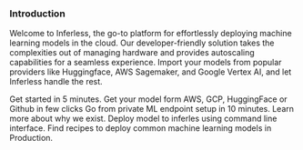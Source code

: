 
### Introduction


Welcome to Inferless, the go-to platform for effortlessly deploying machine learning models in the cloud. Our developer-friendly solution takes the complexities out of managing hardware and provides autoscaling capabilities for a seamless experience. Import your models from popular providers like Huggingface, AWS Sagemaker, and Google Vertex AI, and let Inferless handle the rest.


<CardGroup>
  <Card title="Quick start guides" icon="person-running-fast" href="/introduction/quickstart">
    Get started in 5 minutes.
  </Card>
  <Card title="Integrations" icon="grid-2" href="/introduction/integrations">
    Get your model form AWS, GCP, HuggingFace or Github in few clicks
  </Card>
  <Card title="Video walkthrough" icon="video" href="/introduction/video-walkthrough">
    Go from private ML endpoint setup in 10 minutes.
  </Card>
  <Card title="What is Inferless ?" icon="wand-magic-sparkles" href="/introduction/what-is-inferless" >
    Learn more about why we exist.
  </Card>
  <Card title="Inferlerss CLI - (Advanced User)" icon="code" href="/docs/model-import/cli-import">
    Deploy model to inferles using command line interface. 
  </Card>
  <Card title="Cookbooks" icon="book-sparkles" href="https://www.inferless.ai/docs/guides/cookbooks">
    Find recipes to deploy common machine learning models in Production. 
  </Card>
</CardGroup>

